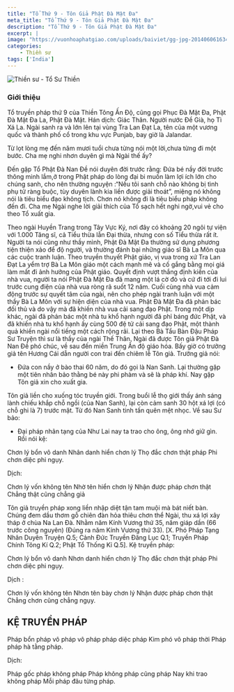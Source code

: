```yaml
---
title: "Tổ Thứ 9 - Tôn Giả Phật Đà Mật Đa"
meta_title: "Tổ Thứ 9 - Tôn Giả Phật Đà Mật Đa"
description: "Tổ Thứ 9 - Tôn Giả Phật Đà Mật Đa"
excerpt: |
image: "https://vuonhoaphatgiao.com/uploads/baiviet/gg-jpg-201406061634361TKAQjmHOd.jpg"
categories:
    - Thiền sư
tags: ['India']
---
```


<img
  decoding="async"
  src="https://vuonhoaphatgiao.com/uploads/baiviet/gg-jpg-201406061634361TKAQjmHOd.jpg"
  alt="Thiền sư - Tổ Sư Thiền"
/>

### Giới thiệu

Tổ truyền pháp thứ 9 của Thiền Tông Ấn Độ, cũng gọi Phục Đà Mật Đa, Phật Đà Mật Đa La, Phật Đà Mật. Hán dịch: Giác Thân.
Người nước Đề Già, họ Tì Xá La.
Ngài sanh ra và lớn lên tại vùng Tra Lan Đạt La, tên của một vương quốc và thành phố cổ trong khu vực Punjab, bay giờ là Jalandar.

Từ lọt lòng mẹ đến năm mươi tuổi chưa từng nói một lời,chưa từng đi một bước.
Cha mẹ nghi nhơn duyên gì mà Ngài thế ấy?

Đến gặp Tổ Phật Đà Nan Đề nói duyên đời trước rằng: Đứa bé nầy đời trước thông minh lắm,ở trong Phật pháp do lòng đại bi muốn làm lợi ích lớn cho chúng sanh, cho nên thường nguyện :“Nếu tôi sanh chỗ nào không bị tình phụ tử ràng buộc, tùy duyên lành kia liền được giải thoát”, miệng nó không nói là tiêu biểu đạo không tịch.
Chơn nó không đi là tiêu biểu pháp không đến đi. Cha mẹ Ngài nghe lời giải thích của Tổ sạch hết nghi ngờ,vui vẻ cho theo Tổ xuất gia.

Theo ngài Huyền Trang trong Tây Vực Ký, nơi đây có khoảng 20 ngôi tự viện với 1.000 Tăng sĩ, cả Tiểu thừa lẫn Đại thừa, nhưng con số Tiểu thừa rất ít. Người ta nói cũng như thầy mình, Phật Đà Mật Đa thường sử dụng phương tiện thiện xảo để độ người, và thường đánh bại những giáo sĩ Bà La Môn qua các cuộc tranh luận. Theo truyền thuyết Phật giáo, vị vua trong xứ Tra Lan Đạt La yểm trợ Bà La Môn giáo một cách mạnh mẽ và cố gắng bằng mọi giá làm mất đi ảnh hưởng của Phật giáo. Quyết định vượt thắng định kiến của nhà vua, người ta nói Phật Đà Mật Đa đã mang một lá cờ đỏ và cứ đi tới đi lui trước cung điện của nhà vua ròng rã suốt 12 năm. Cuối cùng nhà vua cảm động trước sự quyết tâm của ngài, nên cho phép ngài tranh luận với một thầy Bà La Môn với sự hiện diện của nhà vua. Phật Đà Mật Đa đã phản bác đối thủ và do vậy mà đã khiến nhà vua cải sang đạo Phật. Trong một dịp khác, ngài đã phản bác một nhà tu khổ hạnh người đã phỉ báng đức Phật, và đã khiến nhà tu khổ hạnh ấy cùng 500 đệ tử cải sang đạo Phật, một thành quả khiến ngài nổi tiếng một cách rộng rãi.
Lại theo Bà Tẩu Bàn Đậu Pháp Sư Truyện thì sư là thầy của ngài Thế Thân.
Ngài đã được Tôn giả Phật Đà Nan Đề phó chúc, về sau đến miền Trung Ấn độ giáo hóa.
Bấy giờ có trưởng giả tên Hương Cái dẫn người con trai đến chiêm lễ Tôn giả. Trưởng giả nói:

- Đứa con nầy ở bào thai 60 năm, do đó gọi là Nan Sanh. Lại thường gặp một tiên nhân bảo thằng bé này phi phàm và sẽ là pháp khí.
  Nay gặp Tôn giả xin cho xuất gia.

Tôn giả liền cho xuống tóc truyền giới. Trong buổi lễ thọ giới thấy ánh sáng lành chiếu khắp chỗ ngồi (của Nan Sanh), lại còn cảm sanh 30 hột xá lợi (có chỗ ghi là 7) trước mặt. Từ đó Nan Sanh tinh tấn quên mệt nhọc.
Về sau Sư bảo:

- Đại pháp nhãn tạng của Như Lai nay ta trao cho ông, ông nhớ giữ gìn. Rồi nói kệ:

Chơn lý bổn vô danh
Nhân danh hiển chơn lý
Thọ đắc chơn thật pháp
Phi chơn diệc phi ngụy.

Dịch:

Chơn lý vốn không tên
Nhờ tên hiển chơn lý
Nhận được pháp chơn thật
Chẳng thật cũng chẳng giả

Tôn giả truyền pháp xong liền nhập diệt tận tam muội mà bát niết bàn. Chúng đem dầu thơm gỗ chiên đàn hỏa thiêu chơn thể Ngài, thu xá lợi xây tháp ở chùa Na Lan Đà.
Nhằm năm Kính Vương thứ 35, năm giáp dần (66 trước công nguyên) (Đúng ra năm Kính Vương thứ 33).
[X. Phó Pháp Tạng Nhân Duyên Truyện Q.5; Cảnh Đức Truyền Đăng Lục Q.1; Truyền Pháp Chính Tông Kí Q.2; Phật Tổ Thống Kỉ Q.5].
Kệ truyền pháp:

Chơn lý bổn vô danh
Nhơn danh hiển chơn lý
Thọ đắc chơn thật pháp
Phi chơn diệc phi ngụy.

Dịch :

Chơn lý vốn không tên
Nhơn tên bày chơn lý
Nhận được pháp chơn thật
Chẳng chơn cũng chẳng ngụy.

<h2>KỆ TRUYỀN PHÁP</h2>

Pháp bổn pháp vô pháp
vô pháp pháp diệc pháp
Kim phó vô pháp thời
Pháp pháp hà tằng pháp.

Dịch:

Pháp gốc pháp không pháp
Pháp không pháp cũng pháp
Nay khi trao không pháp
Mỗi pháp đâu từng pháp.

